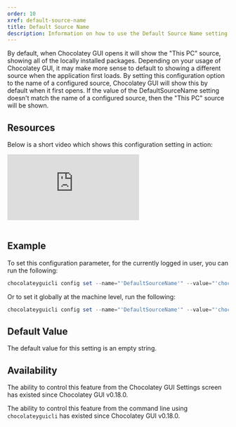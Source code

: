 ```yaml
---
order: 10
xref: default-source-name
title: Default Source Name
description: Information on how to use the Default Source Name setting
---
```


By default, when Chocolatey GUI opens it will show the "This PC" source, showing all of the locally installed packages.  Depending on your usage of Chocolatey GUI, it may make more sense to default to showing a different source when the application first loads.  By setting this configuration option to the name of a configured source, Chocolatey GUI will show this by default when it first opens.  If the value of the DefaultSourceName setting doesn't match the name of a configured source, then the "This PC" source will be shown.

<?! Include "../../../../../shared/require-chocolatey-gui-licensed-extension-note.txt" /?>

<?! Include "../../../../../shared/restart-required-warning.txt" /?>

## Resources

Below is a short video which shows this configuration setting in action:

<p>
<div class="ratio ratio-16x9">
    <iframe src="https://www.youtube.com/embed/A6Y3bOFP9-k?list=PL84yg23i9GBjAMY0OfHfn-MH4rviaccuc" frameborder="0" allow="autoplay; encrypted-media" allowfullscreen>
    </iframe>
</div>
<br>
</p>

## Example

To set this configuration parameter, for the currently logged in user, you can run the following:

```powershell
chocolateyguicli config set --name="'DefaultSourceName'" --value="'chocolatey'"
```

Or to set it globally at the machine level, run the following:

```powershell
chocolateyguicli config set --name="'DefaultSourceName'" --value="'chocolatey'" --global
```

## Default Value

The default value for this setting is an empty string.

## Availability

The ability to control this feature from the Chocolatey GUI Settings screen has existed since Chocolatey GUI v0.18.0.

The ability to control this feature from the command line using `chocolateyguicli` has existed since Chocolatey GUI
v0.18.0.
